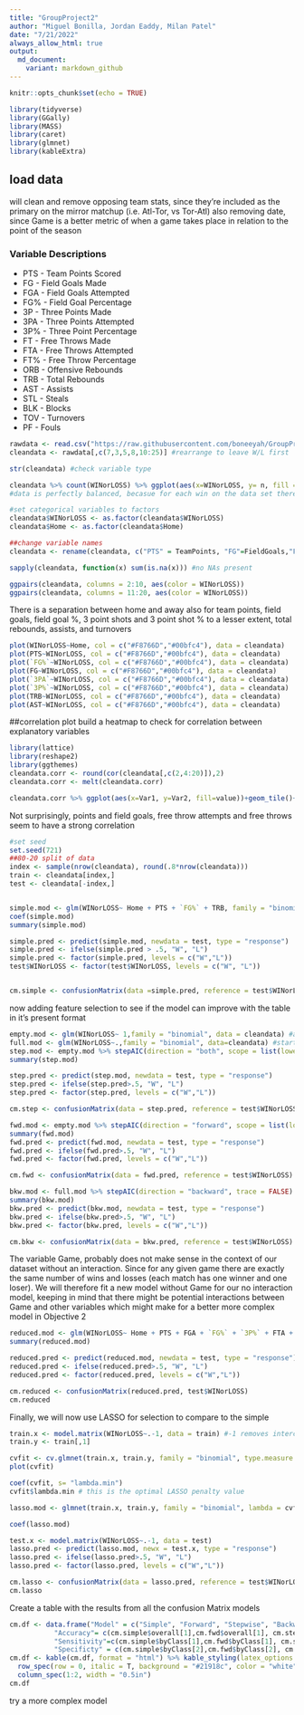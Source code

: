 ```yaml
---
title: "GroupProject2"
author: "Miguel Bonilla, Jordan Eaddy, Milan Patel"
date: "7/21/2022"
always_allow_html: true
output:
  md_document:
    variant: markdown_github
---
```


```r
knitr::opts_chunk$set(echo = TRUE)
```

```r
library(tidyverse)
library(GGally)
library(MASS)
library(caret)
library(glmnet)
library(kableExtra)
```

## load data
will clean and remove opposing team stats, since they're included as the primary on the mirror matchup (i.e. Atl-Tor, vs Tor-Atl)
also removing date, since Game is a better metric of when a game takes place in relation to the point of the season

### Variable Descriptions
* PTS - Team Points Scored
* FG - Field Goals Made
* FGA - Field Goals Attempted
* FG% - Field Goal Percentage
* 3P - Three Points Made
* 3PA - Three Points Attempted
* 3P% - Three Point Percentage
* FT - Free Throws Made
* FTA - Free Throws Attempted
* FT% - Free Throw Percentage
* ORB - Offensive Rebounds
* TRB - Total Rebounds
* AST - Assists
* STL - Steals
* BLK - Blocks
* TOV - Turnovers
* PF - Fouls

```r
rawdata <- read.csv("https://raw.githubusercontent.com/boneeyah/GroupProject2/main/DataFile/nba.games.stats.csv")
cleandata <- rawdata[,c(7,3,5,8,10:25)] #rearrange to leave W/L first

str(cleandata) #check variable type

cleandata %>% count(WINorLOSS) %>% ggplot(aes(x=WINorLOSS, y= n, fill = WINorLOSS))+geom_bar(stat = "identity") 
#data is perfectly balanced, becasue for each win on the data set there is an opposing team who lost and vice-versa

#set categorical variables to factors
cleandata$WINorLOSS <- as.factor(cleandata$WINorLOSS)
cleandata$Home <- as.factor(cleandata$Home)

##change variable names
cleandata <- rename(cleandata, c("PTS" = TeamPoints, "FG"=FieldGoals,"FGA"=FieldGoalsAttempted, "FG%"=FieldGoals., "3PA"=X3PointShotsAttempted, "3P" = X3PointShots, "3P%"=X3PointShots.,"FT"=FreeThrows, "FTA"=FreeThrowsAttempted, "FT%"=FreeThrows.,"ORB"=OffRebounds,"TRB"=TotalRebounds, "AST"=Assists, "STL"=Steals,"BLK"=Blocks,"TOV"=Turnovers, "PF"=TotalFouls))

sapply(cleandata, function(x) sum(is.na(x))) #no NAs present

ggpairs(cleandata, columns = 2:10, aes(color = WINorLOSS))
ggpairs(cleandata, columns = 11:20, aes(color = WINorLOSS))

```
There is a separation between home and away
also for team points, field goals, field goal %, 3 point shots and 3 point shot %
to a lesser extent, total rebounds, assists, and turnovers
```r
plot(WINorLOSS~Home, col = c("#F8766D","#00bfc4"), data = cleandata)
plot(PTS~WINorLOSS, col = c("#F8766D","#00bfc4"), data = cleandata)
plot(`FG%`~WINorLOSS, col = c("#F8766D","#00bfc4"), data = cleandata)
plot(FG~WINorLOSS, col = c("#F8766D","#00bfc4"), data = cleandata)
plot(`3PA`~WINorLOSS, col = c("#F8766D","#00bfc4"), data = cleandata)
plot(`3P%`~WINorLOSS, col = c("#F8766D","#00bfc4"), data = cleandata)
plot(TRB~WINorLOSS, col = c("#F8766D","#00bfc4"), data = cleandata)
plot(AST~WINorLOSS, col = c("#F8766D","#00bfc4"), data = cleandata)
```
##correlation plot
build a heatmap to check for correlation between explanatory variables
```r
library(lattice)
library(reshape2)
library(ggthemes)
cleandata.corr <- round(cor(cleandata[,c(2,4:20)]),2)
cleandata.corr <- melt(cleandata.corr)

cleandata.corr %>% ggplot(aes(x=Var1, y=Var2, fill=value))+geom_tile()+scale_fill_viridis_c()+theme(axis.title.x = element_blank(),axis.title.y = element_blank())
```
Not surprisingly, points and field goals, free throw attempts and free throws seem to have a strong correlation
```r
#set seed
set.seed(721)
##80-20 split of data
index <- sample(nrow(cleandata), round(.8*nrow(cleandata)))
train <- cleandata[index,]
test <- cleandata[-index,]


simple.mod <- glm(WINorLOSS~ Home + PTS + `FG%` + TRB, family = "binomial", data=train)
coef(simple.mod)
summary(simple.mod)

simple.pred <- predict(simple.mod, newdata = test, type = "response")
simple.pred <- ifelse(simple.pred > .5, "W", "L")
simple.pred <- factor(simple.pred, levels = c("W","L"))
test$WINorLOSS <- factor(test$WINorLOSS, levels = c("W", "L"))


cm.simple <- confusionMatrix(data =simple.pred, reference = test$WINorLOSS)
```
now adding feature selection to see if the model can improve with the table in it's present format
```r
empty.mod <- glm(WINorLOSS~ 1,family = "binomial", data = cleandata) #as a starting point for forward and stepwise selection
full.mod <- glm(WINorLOSS~.,family = "binomial", data=cleandata) #starting point for backward selection
step.mod <- empty.mod %>% stepAIC(direction = "both", scope = list(lower = empty.mod, upper=~Game + Home + PTS + FG + FGA + `FG%` + `3P` + `3PA` + `3P%` + FT + FTA + `FT%` + ORB + TRB + AST + STL + BLK + TOV + PF),trace = FALSE)
summary(step.mod)

step.pred <- predict(step.mod, newdata = test, type = "response")
step.pred <- ifelse(step.pred>.5, "W", "L")
step.pred <- factor(step.pred, levels = c("W","L"))

cm.step <- confusionMatrix(data = step.pred, reference = test$WINorLOSS)

fwd.mod <- empty.mod %>% stepAIC(direction = "forward", scope = list(lower = empty.mod, upper=~Game + Home + PTS + FG + FGA + `FG%` + `3P` + `3PA` + `3P%` + FT + FTA + `FT%` + ORB + TRB + AST + STL + BLK + TOV + PF),trace = FALSE)
summary(fwd.mod)
fwd.pred <- predict(fwd.mod, newdata = test, type = "response")
fwd.pred <- ifelse(fwd.pred>.5, "W", "L")
fwd.pred <- factor(fwd.pred, levels = c("W","L"))

cm.fwd <- confusionMatrix(data = fwd.pred, reference = test$WINorLOSS)

bkw.mod <- full.mod %>% stepAIC(direction = "backward", trace = FALSE)
summary(bkw.mod)
bkw.pred <- predict(bkw.mod, newdata = test, type = "response")
bkw.pred <- ifelse(bkw.pred>.5, "W", "L")
bkw.pred <- factor(bkw.pred, levels = c("W","L"))

cm.bkw <- confusionMatrix(data = bkw.pred, reference = test$WINorLOSS)
```
The variable Game, probably does not make sense in the context of our dataset without an interaction. Since for any given game there are exactly the same number of wins and losses (each match has one winner and one loser).
We will therefore fit a new model without Game for our no interaction model, keeping in mind that there might be potential interactions between Game and other variables which might make for a better more complex model in Objective 2

```r
reduced.mod <- glm(WINorLOSS~ Home + PTS + FGA + `FG%` + `3P%` + FTA + `FT%` + TRB + AST + STL + BLK + TOV + PF, family = "binomial", data = train)
summary(reduced.mod)

reduced.pred <- predict(reduced.mod, newdata = test, type = "response")
reduced.pred <- ifelse(reduced.pred>.5, "W", "L")
reduced.pred <- factor(reduced.pred, levels = c("W","L"))

cm.reduced <- confusionMatrix(reduced.pred, test$WINorLOSS)
cm.reduced
```
Finally, we will now use LASSO for selection to compare to the simple 
```r
train.x <- model.matrix(WINorLOSS~.-1, data = train) #-1 removes intercept column
train.y <- train[,1]

cvfit <- cv.glmnet(train.x, train.y, family = "binomial", type.measure = "class")
plot(cvfit)

coef(cvfit, s= "lambda.min")
cvfit$lambda.min # this is the optimal LASSO penalty value

lasso.mod <- glmnet(train.x, train.y, family = "binomial", lambda = cvfit$lambda.min)

coef(lasso.mod)

test.x <- model.matrix(WINorLOSS~.-1, data = test)
lasso.pred <- predict(lasso.mod, newx = test.x, type = "response")
lasso.pred <- ifelse(lasso.pred>.5, "W", "L")
lasso.pred <- factor(lasso.pred, levels = c("W","L"))

cm.lasso <- confusionMatrix(data = lasso.pred, reference = test$WINorLOSS)
cm.lasso
```
Create a table with the results from all the confusion Matrix models
```r
cm.df <- data.frame("Model" = c("Simple", "Forward", "Stepwise", "Backward", "Reduced", "LASSO"),
           "Accuracy"= c(cm.simple$overall[1],cm.fwd$overall[1], cm.step$overall[1],cm.bkw$overall[1], cm.reduced$overall[1],cm.lasso$overall[1]),
           "Sensitivity"=c(cm.simple$byClass[1],cm.fwd$byClass[1], cm.step$byClass[1], cm.bkw$byClass[1], cm.reduced$byClass[1], cm.lasso$byClass[1]),
           "Specificty" = c(cm.simple$byClass[2],cm.fwd$byClass[2], cm.step$byClass[2],cm.bkw$byClass[2], cm.reduced$byClass[2], cm.lasso$byClass[2]))
cm.df <- kable(cm.df, format = "html") %>% kable_styling(latex_options = c("striped", "scale_down"), full_width = FALSE) %>% 
  row_spec(row = 0, italic = T, background = "#21918c", color = "white") %>% 
  column_spec(1:2, width = "0.5in")
cm.df
```
try a more complex model
```r

```

